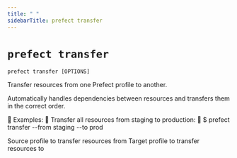 ```yaml
---
title: " "
sidebarTitle: prefect transfer
---
```


# `prefect transfer`



```command
prefect transfer [OPTIONS]
```



<Info>
Transfer resources from one Prefect profile to another.

Automatically handles dependencies between resources and transfers them
in the correct order.


Examples:
    
    Transfer all resources from staging to production:
    
    \$ prefect transfer --from staging --to prod
</Info>






<AccordionGroup>




<Accordion title="Options" defaultOpen>

<ResponseField name="--from">
    Source profile to transfer resources from
</ResponseField>

<ResponseField name="--to">
    Target profile to transfer resources to
</ResponseField>

</Accordion>

</AccordionGroup>
